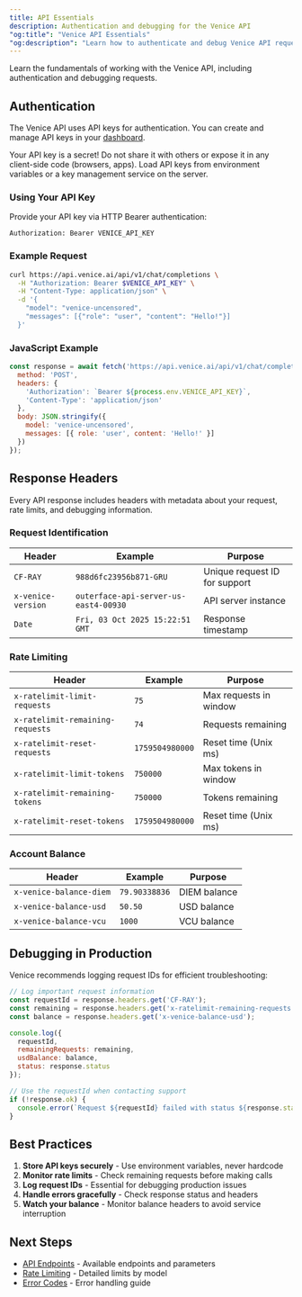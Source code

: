 ```yaml
---
title: API Essentials
description: Authentication and debugging for the Venice API
"og:title": "Venice API Essentials"
"og:description": "Learn how to authenticate and debug Venice API requests"
---
```


Learn the fundamentals of working with the Venice API, including authentication and debugging requests.

## Authentication

The Venice API uses API keys for authentication. You can create and manage API keys in your [dashboard](https://venice.ai/settings/api-keys).

<Warning>
Your API key is a secret! Do not share it with others or expose it in any client-side code (browsers, apps). Load API keys from environment variables or a key management service on the server.
</Warning>

### Using Your API Key

Provide your API key via HTTP Bearer authentication:

```
Authorization: Bearer VENICE_API_KEY
```

### Example Request

```bash
curl https://api.venice.ai/api/v1/chat/completions \
  -H "Authorization: Bearer $VENICE_API_KEY" \
  -H "Content-Type: application/json" \
  -d '{
    "model": "venice-uncensored",
    "messages": [{"role": "user", "content": "Hello!"}]
  }'
```

### JavaScript Example

```javascript
const response = await fetch('https://api.venice.ai/api/v1/chat/completions', {
  method: 'POST',
  headers: {
    'Authorization': `Bearer ${process.env.VENICE_API_KEY}`,
    'Content-Type': 'application/json'
  },
  body: JSON.stringify({
    model: 'venice-uncensored',
    messages: [{ role: 'user', content: 'Hello!' }]
  })
});
```

## Response Headers

Every API response includes headers with metadata about your request, rate limits, and debugging information.

### Request Identification

| Header | Example | Purpose |
|--------|---------|---------|
| `CF-RAY` | `988d6fc23956b871-GRU` | Unique request ID for support |
| `x-venice-version` | `outerface-api-server-us-east4-00930` | API server instance |
| `Date` | `Fri, 03 Oct 2025 15:22:51 GMT` | Response timestamp |

### Rate Limiting

| Header | Example | Purpose |
|--------|---------|---------|
| `x-ratelimit-limit-requests` | `75` | Max requests in window |
| `x-ratelimit-remaining-requests` | `74` | Requests remaining |
| `x-ratelimit-reset-requests` | `1759504980000` | Reset time (Unix ms) |
| `x-ratelimit-limit-tokens` | `750000` | Max tokens in window |
| `x-ratelimit-remaining-tokens` | `750000` | Tokens remaining |
| `x-ratelimit-reset-tokens` | `1759504980000` | Reset time (Unix ms) |

### Account Balance

| Header | Example | Purpose |
|--------|---------|---------|
| `x-venice-balance-diem` | `79.90338836` | DIEM balance |
| `x-venice-balance-usd` | `50.50` | USD balance |
| `x-venice-balance-vcu` | `1000` | VCU balance |

## Debugging in Production

Venice recommends logging request IDs for efficient troubleshooting:

```javascript
// Log important request information
const requestId = response.headers.get('CF-RAY');
const remaining = response.headers.get('x-ratelimit-remaining-requests');
const balance = response.headers.get('x-venice-balance-usd');

console.log({
  requestId,
  remainingRequests: remaining,
  usdBalance: balance,
  status: response.status
});

// Use the requestId when contacting support
if (!response.ok) {
  console.error(`Request ${requestId} failed with status ${response.status}`);
}
```

## Best Practices

1. **Store API keys securely** - Use environment variables, never hardcode
2. **Monitor rate limits** - Check remaining requests before making calls
3. **Log request IDs** - Essential for debugging production issues
4. **Handle errors gracefully** - Check response status and headers
5. **Watch your balance** - Monitor balance headers to avoid service interruption

## Next Steps

- [API Endpoints](/api-reference/api-spec) - Available endpoints and parameters
- [Rate Limiting](/api-reference/rate-limiting) - Detailed limits by model
- [Error Codes](/api-reference/error-codes) - Error handling guide